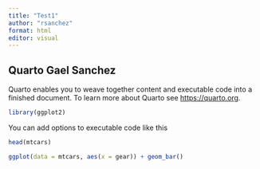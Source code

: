 ---
title: "Test1"
author: "rsanchez"
format: html
editor: visual
---

## Quarto Gael Sanchez

Quarto enables you to weave together content and executable code into a finished document. To learn more about Quarto see <https://quarto.org>.

```{r}
library(ggplot2)
```

You can add options to executable code like this

```{r}
head(mtcars)
```

```{r}
ggplot(data = mtcars, aes(x = gear)) + geom_bar()

```
